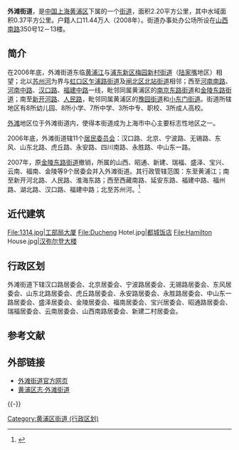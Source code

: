 {{中国乡级行政区
|景观照片文件名 = The Bund, Shanghai, China (December 2015) - 23.JPG
|景观照片描述 = 2015年12月的[[外灘|外灘]]
|汉语拼音 = 
|其他语言 = 
|其他语言名称 = 
|旧称 = 
|地名出处 = [[外灘|外灘]]
|位置图文件名 = 
|位置图描述 = 
|自定义图片= 
|建置时间 = 
|政府驻地 = 
|毗邻 = 
|总面积 = 
|总人口 = 
|总人口年份 = 
|户籍人口 = 
|户籍人口年份 = 
|常住人口 = 
|常住人口年份 = 
|人口密度 = 
|GDP = 
|GDP年份 = 
|邮政编码 = 
|电话区号 = 21
|官方网站 = 
|网站名称 = 
|31/01/01/013/000}}
'''外滩街道'''，是[[中国|中国]][[上海|上海]][[黄浦区|黄浦区]]下属的一个[[街道_(行政区划)|街道]]，面积2.20平方公里，其中水域面积0.37平方公里。户籍人口11.44万人（2008年）。街道办事处办公场所设在[[山西南路|山西南路]]350号12－13楼。

== 简介 ==
在2006年底，外滩街道东临[[黄浦江|黄浦江]]与[[浦东新区|浦东新区]][[陆家嘴街道|梅园新村街道]]（[[陆家嘴|陆家嘴]]地区）相望；北以[[苏州河|苏州河]]为界与[[虹口区|虹口区]][[乍浦路街道|乍浦路街道]]及[[闸北区|闸北区]][[北站街道|北站街道]]相邻；西至[[河南南路|河南南路]]、[[河南中路|河南中路]]、[[汉口路|汉口路]]、[[福建中路|福建中路]]一线，毗邻同属黄浦区的[[南京东路街道|南京东路街道]]和[[金陵东路街道|金陵东路街道]]；南至[[新开河路|新开河路]]、[[人民路_(上海)|人民路]]，毗邻同属黄浦区的[[豫园街道|豫园街道]]和[[小东门街道|小东门街道]]。街道所辖地区有8所幼儿园、8所小学、7所中学、3所中专、职校、3所成人高校。

[[外滩|外滩]]地区位于外滩街道内，使得本街道成为上海市中心主要标志性地区之一。

2006年底，外滩街道辖11个[[居民委员会|居民委员会]]：汉口路、北京、宁波路、无锡路、东风、山东北路、虎丘路、永安路、四川南路、永胜路、中山东一路。

2007年，原[[金陵东路街道|金陵东路街道]]撤销，所属的山西、昭通、新建、瑞福、盛泽、宝兴、云南、福南、金陵等9个居委会并入外滩街道。其行政管辖范围：东至黄浦江；南至新开河北路、人民路、淮海东路；西至西藏南路、延安东路、福建中路、福州路、湖北路、汉口路、福建中路；北至苏州河。<ref>{{Cite web |url=http://www.xzqh.org/quhua/31sh/0101hp.htm |title=行政区划网站 |accessdate=2007-03-16 |archive-date=2007-03-07 |archive-url=https://web.archive.org/web/20070307161905/http://www.xzqh.org/quhua/31sh/0101hp.htm |dead-url=no }}</ref>

== 近代建筑 ==

<gallery>
File:1314.jpg|[[工部局大厦|工部局大厦]]
File:Ducheng Hotel.jpg|[[都城饭店|都城饭店]]
File:Hamilton House.jpg|[[汉弥尔登大楼|汉弥尔登大楼]]
</gallery>

== 行政区划 ==
外滩街道下辖汉口路居委会、北京居委会、宁波路居委会、无锡路居委会、东风居委会、山东北路居委会、虎丘路居委会、永安路居委会、永胜路居委会、中山东一路居委会、盛泽居委会、金陵居委会、福南居委会、宝兴居委会、昭通路居委会、瑞福居委会、云南居委会、山西南路居委会、新建二村居委会。

== 参考文献 ==

{{Reflist|25em}}

== 外部链接 ==
* [https://web.archive.org/web/20070313044707/http://www.bund.gov.cn/ 外滩街道官方网页]
* [http://www.shtong.gov.cn/newsite/node2/node4/node2249/huangpu/node34381/node34400/node34402/userobject1ai19216.html 黄浦区志·外滩街道]{{Wayback|url=http://www.shtong.gov.cn/newsite/node2/node4/node2249/huangpu/node34381/node34400/node34402/userobject1ai19216.html |date=20160326110333 }}

{{-}}
{{上海市黄浦区行政区划}}

[[Category:黄浦区街道_(行政区划)|Category:黄浦区街道 (行政区划)]]